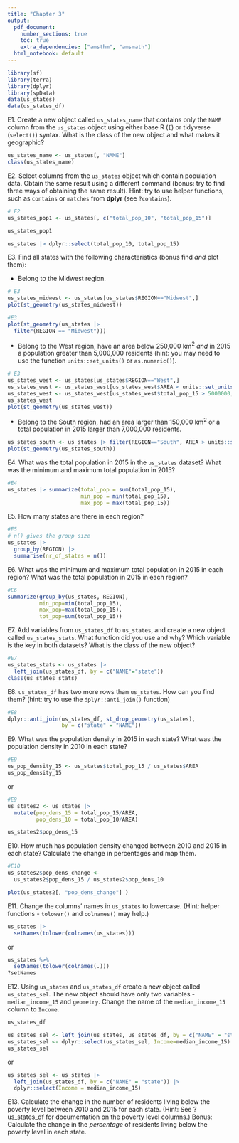 ```yaml
---
title: "Chapter 3"
output:
  pdf_document:
    number_sections: true
    toc: true
    extra_dependencies: ["amsthm", "amsmath"]
  html_notebook: default
---
```



```r
library(sf)
library(terra)
library(dplyr)
library(spData)
data(us_states)
data(us_states_df)
```

E1. Create a new object called `us_states_name` that contains only the `NAME` column from the `us_states` object using either base R (`[`) or tidyverse (`select()`) syntax.
What is the class of the new object and what makes it geographic?

```r
us_states_name <- us_states[, "NAME"]
class(us_states_name)
```

E2. Select columns from the `us_states` object which contain population data.
Obtain the same result using a different command (bonus: try to find three ways of obtaining the same result).
Hint: try to use helper functions, such as `contains` or `matches` from **dplyr** (see `?contains`).

```r
# E2
us_states_pop1 <- us_states[, c("total_pop_10", "total_pop_15")]

us_states_pop1
```

```r
us_states |> dplyr::select(total_pop_10, total_pop_15)
```

E3. Find all states with the following characteristics (bonus find *and* plot them):

- Belong to the Midwest region.

```r
# E3
us_states_midwest <- us_states[us_states$REGION=="Midwest",]
plot(st_geometry(us_states_midwest))
```

```r
#E3
plot(st_geometry(us_states |> 
  filter(REGION == "Midwest")))
```

- Belong to the West region, have an area below 250,000 km^2^ *and* in 2015 a population greater than 5,000,000 residents (hint: you may need to use the function `units::set_units()` or `as.numeric()`).

```r
# E3
us_states_west <- us_states[us_states$REGION=="West",]
us_states_west <- us_states_west[us_states_west$AREA < units::set_units(250000, "km^2"), ]
us_states_west <- us_states_west[us_states_west$total_pop_15 > 5000000, ]
us_states_west
plot(st_geometry(us_states_west))
```

- Belong to the South region, had an area larger than 150,000 km^2^ or a total population in 2015 larger than 7,000,000 residents.

```r
us_states_south <- us_states |> filter(REGION=="South", AREA > units::set_units(150000, "km^2") | total_pop_15 > 7000000)
plot(st_geometry(us_states_south))
```

E4. What was the total population in 2015 in the `us_states` dataset?
What was the minimum and maximum total population in 2015?

```r
#E4
us_states |> summarize(total_pop = sum(total_pop_15),
                       min_pop = min(total_pop_15),
                       max_pop = max(total_pop_15))
```

E5. How many states are there in each region?

```r
#E5
# n() gives the group size 
us_states |> 
  group_by(REGION) |>
  summarise(nr_of_states = n())
```

E6. What was the minimum and maximum total population in 2015 in each region?
What was the total population in 2015 in each region?

```r
#E6
summarize(group_by(us_states, REGION), 
          min_pop=min(total_pop_15),
          max_pop=max(total_pop_15),
          tot_pop=sum(total_pop_15))
```

E7. Add variables from `us_states_df` to `us_states`, and create a new object called `us_states_stats`.
What function did you use and why?
Which variable is the key in both datasets?
What is the class of the new object?

```r
#E7
us_states_stats <- us_states |>
  left_join(us_states_df, by = c("NAME"="state"))
class(us_states_stats)
```

E8. `us_states_df` has two more rows than `us_states`.
How can you find them? (hint: try to use the `dplyr::anti_join()` function)

```r
#E8
dplyr::anti_join(us_states_df, st_drop_geometry(us_states),
                 by = c("state" = "NAME"))
```

E9. What was the population density in 2015 in each state?
What was the population density in 2010 in each state?

```r
#E9
us_pop_density_15 <- us_states$total_pop_15 / us_states$AREA
us_pop_density_15
```

or

```r
#E9
us_states2 <- us_states |>
  mutate(pop_dens_15 = total_pop_15/AREA,
         pop_dens_10 = total_pop_10/AREA)

us_states2$pop_dens_15
```

E10. How much has population density changed between 2010 and 2015 in each state?
Calculate the change in percentages and map them.

```r
#E10
us_states2$pop_dens_change <- 
  us_states2$pop_dens_15 / us_states2$pop_dens_10

plot(us_states2[, "pop_dens_change"] )
```

E11. Change the columns' names in `us_states` to lowercase. (Hint: helper functions - `tolower()` and `colnames()` may help.)

```r
us_states |> 
  setNames(tolower(colnames(us_states)))
```

or

```r
us_states %>%
  setNames(tolower(colnames(.)))
?setNames
```

E12. Using `us_states` and `us_states_df` create a new object called `us_states_sel`.
The new object should have only two variables - `median_income_15` and `geometry`.
Change the name of the `median_income_15` column to `Income`.

```r
us_states_df
```


```r
us_states_sel <- left_join(us_states, us_states_df, by = c("NAME" = "state"))
us_states_sel <- dplyr::select(us_states_sel, Income=median_income_15)
us_states_sel
```

or

```r
us_states_sel <- us_states |>
  left_join(us_states_df, by = c("NAME" = "state")) |>
  dplyr::select(Income = median_income_15)
```

E13. Calculate the change in the number of residents living below the poverty level between 2010 and 2015 for each state. (Hint: See ?us_states_df for documentation on the poverty level columns.)
Bonus: Calculate the change in the *percentage* of residents living below the poverty level in each state.

```r

```







